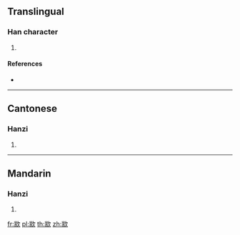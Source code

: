 ==Translingual==

===Han character===
{{Han char|rn=76|rad=欠|as=09|sn=13|four=27282|canj=UBNO}}

# {{defn|Han|sort=欠09}}

====References====
* {{Han ref|kx=0570.010|dkj=16127|dj=0958.040|hdz=32145.100|uh=6B42|ud=27458|bh=DDF8|bd=56824}}

----

==Cantonese==

===Hanzi===
{{yue-hanzi|jyut=|y=chyun2}}

# {{defn|lang=yue|sort=欠09}}

----

==Mandarin==

===Hanzi===
{{cmn-hanzi|pin=[[chuǎn]] ([[chuan3]]), [[chuán]] ([[chuan2]])|wg=ch'uan<sup>3</sup>, ch'uan<sup>2</sup>}}

# {{defn|lang=cmn|sort=欠09}}

[[fr:歂]]
[[pl:歂]]
[[th:歂]]
[[zh:歂]]